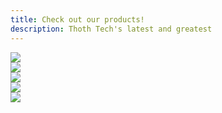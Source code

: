 ```yaml
---
title: Check out our products!
description: Thoth Tech's latest and greatest
---
```



<div class="artGallery">
  <LinkCard
    title="Art Gallery"
    description="a digital art gallery platform for the
    displaying and enjoying of art. One of our up and coming products. "
    href="/products/art-gallery/example/"
  />
  <img src="/src/assets/logos/artgallery.png" class="pi" />
</div>

<div class = 'courseFlow'>
<LinkCard
  title="CourseFlow"
  description="This project aims to assists students and
    course directors in course planning and in
    comprehending the requirements of
    certain courses"
  href="/products/courseflow/example/"
/>
<img src="/src/assets/logos/courseflow.png" class = "pi"/>

</div>

<div class="operations">
  <LinkCard
    title="Operations"
    description="a deticated team for monitoring the other
    products and making their jobs as easier
    through research documentation."
    href="/products/company-operations/example/"
  />
  <img src="/src/assets/logos/operations.png" class="pi" />
</div>

<div class="ontrack">
  <LinkCard
    title="Ontrack"
    description="an innovative Learning Management
    System that is designed for a skill-based
    course delivery model."
    href="/products/ontrack/example/"
  />
  <img src="/src/assets/logos/ontrack.png" class="pi" />
</div>

<div class="splashkit">
  <LinkCard
    title="SplashKit"
    description="a C++ Software Development Kit. It is
    beginner-friendly to assist in introductory
    programming education, and can be used
    to create 2D games."
    href="/products/splashkit/example/"
  />
  <img src="/src/assets/logos/splashkit.png" class="pi" />
</div>
